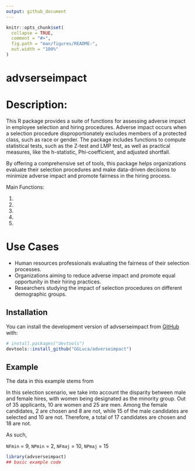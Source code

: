 ```yaml
---
output: github_document
---
```


<!-- README.md is generated from README.Rmd. Please edit that file -->

```r
knitr::opts_chunk$set(
  collapse = TRUE,
  comment = "#>",
  fig.path = "man/figures/README-",
  out.width = "100%"
)
```

# advserseimpact

<!-- badges: start -->
<!-- badges: end -->


# Description:

This R package provides a suite of functions for assessing adverse impact in employee selection and hiring procedures. Adverse impact occurs when a selection procedure disproportionately excludes members of a protected class, such as race or gender. The package includes functions to compute statistical tests, such as the Z-test and LMP test, as well as practical measures, like the h-statistic, Phi-coefficient, and adjusted shortfall. 

By offering a comprehensive set of tools, this package helps organizations evaluate their selection procedures and make data-driven decisions to minimize adverse impact and promote fairness in the hiring process.

Main Functions:

1.
2.
3.
4.
5.


# Use Cases

- Human resources professionals evaluating the fairness of their selection processes.
- Organizations aiming to reduce adverse impact and promote equal opportunity in their hiring practices.
- Researchers studying the impact of selection procedures on different demographic groups.

## Installation

You can install the development version of advserseimpact from [GitHub](https://github.com/) with:

``` r
# install.packages("devtools")
devtools::install_github("GGLuca/adverseimpact")
```
## Example

The data in this example stems from 

In this selection scenario, we take into account the disparity between male and female hires, with women being designated as the minority group. Out of 35 applicants, 10 are women and 25 are men. Among the female candidates, 2 are chosen and 8 are not, while 15 of the male candidates are selected and 10 are not. Therefore, a total of 17 candidates are chosen and 18 are not.

As such,

`NFmin` = 9, `NPmin` = 2, `NFmaj` = 10, `NPmaj` = 15 

```r
library(advserseimpact)
## basic example code


```
